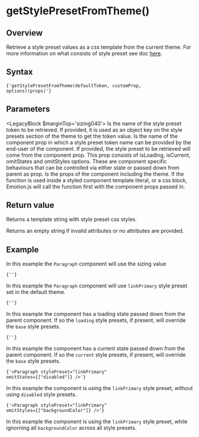 

# getStylePresetFromTheme()

## Overview

Retrieve a style preset values as a css template from the current theme.
For more information on what consists of style preset see doc [here](/theming/style-preset).

## Syntax

<Code>{'getStylePresetFromTheme(defaultToken, customProp, options)(props)'}</Code>

## Parameters

<LegacyBlock $marginTop='sizing040'>
  <Prop name='defaultToken' type='string'>
    Is the name of the style preset token to be retrieved. If provided, it is used as an object key on the style presets section of the theme to get the token value.
  </Prop>
  <Prop name='customProp' type="string">
    Is the name of the component prop in which a style preset token name can be provided by the end-user of the component. If provided, the style preset to be retrieved will come from the component prop.
  </Prop>
  <Prop name='options' type="GetStylePresetFromThemeOptions">
    This prop consists of isLoading, isCurrent, omitStates and omitStyles options. These are component specific behaviours that can be controlled via either state or passed down from parent as prop.
  </Prop>
  <Prop name='props' type='Props'>
    Is the props of the component including the theme. If the function is used inside a styled component template literal, or a css block, Emotion.js will call the function first with the component props passed in.
  </Prop>
</LegacyBlock>

## Return value

Returns a template string with style preset css styles.

Returns an empty string if invalid attributes or no attributes are provided.

## Example

<CodeFromFile language="text" path="examples/utils/get-style-preset-from-theme.tsx"/>

In this example the `Paragraph` component will use the sizing value

<Code>{'<Paragraph stylePreset="linkPrimary" />'}</Code>

In this example the `Paragraph` component will use `linkPrimary` style preset set in the default theme.

<Code>{'<Paragraph stylePreset="linkPrimary" isLoading={true} />'}</Code>

In this example the component has a loading state passed down from the parent component.
If so the `loading` style presets, if present, will override the `base` style presets.

<Code>{'<Paragraph stylePreset="linkPrimary" isCurrent={true} />'}</Code>

In this example the component has a current state passed down from the parent component.
If so the `current` style presets, if present, will override the `base` style presets.

<Code>{'<Paragraph stylePreset="linkPrimary" omitStates={["disabled"]} />'}</Code>

In this example the component is using the `linkPrimary` style preset, without using `disabled` style presets.

<Code>{'<Paragraph stylePreset="linkPrimary" omitStyles={["backgroundColor"]} />'}</Code>

In this example the component is using the `linkPrimary` style preset, while ignorning all `backgroundColor` across all style presets.
